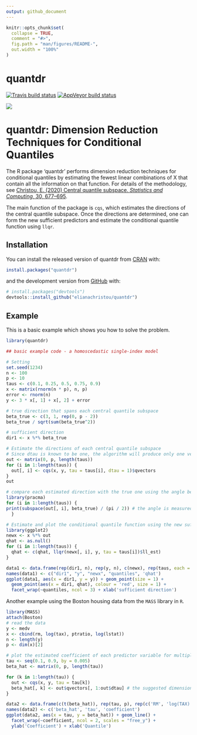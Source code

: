 ```yaml
---
output: github_document
---
```


<!-- README.md is generated from README.Rmd. Please edit that file -->

```r
knitr::opts_chunk$set(
  collapse = TRUE,
  comment = "#>",
  fig.path = "man/figures/README-",
  out.width = "100%"
)
```

# quantdr

<!-- badges: start -->
  [![Travis build status](https://travis-ci.org/elianachristou/quantdr.svg?branch=master)](https://travis-ci.org/elianachristou/quantdr)
[![AppVeyor build status](https://ci.appveyor.com/api/projects/status/github/elianachristou/quantdr?branch=master&svg=true)](https://ci.appveyor.com/project/elianachristou/quantdr)

 [![](https://cranlogs.r-pkg.org/badges/quantdr)](https://cran.r-project.org/package=quantdr) 
<!-- badges: end -->

quantdr: Dimension Reduction Techniques for Conditional Quantiles
====================================================================

The R package 'quantdr' performs dimension reduction techniques for conditional quantiles by estimating the fewest linear combinations of X that contain all the information on that function.  For details of the methodology, see [Christou, E. (2020) Central quantile subspace. *Statistics and Computing*, 30, 677–695](https://link.springer.com/article/10.1007/s11222-019-09915-8).

The main function of the package is `cqs`, which estimates the directions of the central quantile subspace.  Once the directions are determined, one can form the new sufficient predictors and estimate the conditional quantile function using `llqr`.  

## Installation

You can install the released version of quantdr from [CRAN](https://CRAN.R-project.org) with: 

``` r 
install.packages("quantdr") 
```

and the development version from [GitHub](https://github.com/) with: 

<!-- You can install the development version of quantdr from [GitHub](https://github.com/) with:  -->

``` r
# install.packages("devtools")
devtools::install_github("elianachristou/quantdr")
```
## Example

This is a basic example which shows you how to solve the problem.

```r
library(quantdr)

## basic example code - a homoscedastic single-index model

# Setting
set.seed(1234)
n <- 100
p <- 10
taus <- c(0.1, 0.25, 0.5, 0.75, 0.9)
x <- matrix(rnorm(n * p), n, p)
error <- rnorm(n)
y <- 3 * x[, 1] + x[, 2] + error

# true direction that spans each central quantile subspace
beta_true <- c(3, 1, rep(0, p - 2))
beta_true / sqrt(sum(beta_true^2))

# sufficient direction
dir1 <- x %*% beta_true

# Estimate the directions of each central quantile subspace
# Since dtau is known to be one, the algorithm will produce only one vector
out <- matrix(0, p, length(taus))
for (i in 1:length(taus)) {
  out[, i] <- cqs(x, y, tau = taus[i], dtau = 1)$qvectors
}
out

# compare each estimated direction with the true one using the angle between the two subspaces
library(pracma)
for (i in 1:length(taus)) {
print(subspace(out[, i], beta_true) / (pi / 2)) # the angle is measured in radians, so divide by pi/2
  }

# Estimate and plot the conditional quantile function using the new sufficient predictors
library(ggplot2)
newx <- x %*% out
qhat <- as.null()
for (i in 1:length(taus)) {
  qhat <- c(qhat, llqr(newx[, i], y, tau = taus[i])$ll_est)
}  

data1 <- data.frame(rep(dir1, n), rep(y, n), c(newx), rep(taus, each = n), qhat)
names(data1) <- c("dir1", "y", "newx", "quantiles", 'qhat')
ggplot(data1, aes(x = dir1, y = y)) + geom_point(size = 1) + 
  geom_point(aes(x = dir1, qhat), colour = 'red', size = 1) +
  facet_wrap(~quantiles, ncol = 3) + xlab('sufficient direction')
```

Another example using the Boston housing data from the `MASS` library in `R`. 

```r
library(MASS)
attach(Boston)
# read the data 
y <- medv
x <- cbind(rm, log(tax), ptratio, log(lstat))
n <- length(y)
p <- dim(x)[2]

# plot the estimated coefficient of each predictor variable for multiple quantiles
tau <- seq(0.1, 0.9, by = 0.005)
beta_hat <- matrix(0, p, length(tau))

for (k in 1:length(tau)) {
  out <- cqs(x, y, tau = tau[k])
  beta_hat[, k] <- out$qvectors[, 1:out$dtau] # the suggested dimension of the central quantile subspace is 1
}

data2 <- data.frame(c(t(beta_hat)), rep(tau, p), rep(c('RM', 'log(TAX)', 'PTRATIO', 'log(LSTAT)'), each = length(tau)))
names(data2) <- c('beta_hat', 'tau', 'coefficient')
ggplot(data2, aes(x = tau, y = beta_hat)) + geom_line() + 
  facet_wrap(~coefficient, ncol = 2, scales = "free_y") + 
  ylab('Coefficient') + xlab('Quantile')

```

